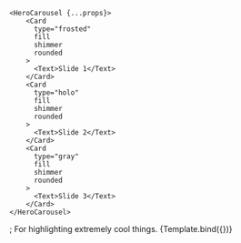 

<Meta
    title="Container/HeroCarousel"
    component={HeroCarousel}
/>

    <HeroCarousel {...props}>
        <Card
          type="frosted"
          fill
          shimmer
          rounded
        >
          <Text>Slide 1</Text>
        </Card>
        <Card
          type="holo"
          fill
          shimmer
          rounded
        >
          <Text>Slide 2</Text>
        </Card>
        <Card
          type="gray"
          fill
          shimmer
          rounded
        >
          <Text>Slide 3</Text>
        </Card>
    </HeroCarousel>
</div>;

<Canvas columns={1} withSource="open" withToolbar >
    <Title>Hero Carousel</Title>
    <Subtitle>For highlighting extremely cool things.</Subtitle>
    <Story
        name="Hero Carousel"
    >
        {Template.bind({})}
    </Story>
</Canvas>
